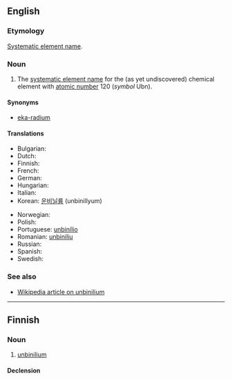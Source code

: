==English==
{{elements|Ubn|ununennium|Uue|unbiunium|Ubu}}

===Etymology===
[[w:Systematic element name|Systematic element name]].

===Noun===
{{en-noun|-}}

# {{element}} The [[systematic element name]] for the (as yet undiscovered) chemical element with [[atomic number]] 120 (''symbol'' Ubn).

====Synonyms====
* [[eka-radium]]

====Translations====
{{trans-top|chemical element}}
* Bulgarian: {{t-|bg|унбинилий|m|tr=unbinílij|sc=Cyrl}}
* Dutch: {{t-|nl|unbinilium|n}}
* Finnish: {{t-|fi|unbinilium}}
* French: {{t-|fr|unbinilium|m}}
* German: {{t-|de|Unbinilium|n}}
* Hungarian: {{t-|hu|unbinilium}}
* Italian: {{t-|it|unbinilio|m}}
* Korean: [[운비닐륨]] (unbinillyum)
{{trans-mid}}
* Norwegian: {{t-|no|unbinilium}}
* Polish: {{t-|pl|unbinilium|m}}
* Portuguese: [[unbinílio]] {{m}}
* Romanian: [[unbiniliu]] {{n}}
* Russian: {{t-|ru|унбинилий|m|tr=unbinílij|sc=Cyrl}}
* Spanish: {{t-|es|unbinilio|m}}
* Swedish: {{t-|sv|unbinilium}}
{{trans-bottom}}

===See also===
* [[w:Unbinilium|Wikipedia article on unbinilium]]

----

==Finnish==
{{wikipedia|lang=fi}}

===Noun===
{{infl|fi|noun}}

# {{element|lang=fi}} [[#English|unbinilium]]

====Declension====
{{fi-decl-tuoli|unbinilium|np=1}}